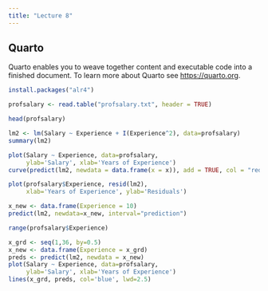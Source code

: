 ```yaml
---
title: "Lecture 8"
---
```


## Quarto

Quarto enables you to weave together content and executable code into a finished document. To learn more about Quarto see <https://quarto.org>.

```r
install.packages("alr4")
```

```r
profsalary <- read.table("profsalary.txt", header = TRUE)

```

```r
head(profsalary)
```

```r
lm2 <- lm(Salary ~ Experience + I(Experience^2), data=profsalary)
summary(lm2)

plot(Salary ~ Experience, data=profsalary, 
     ylab='Salary', xlab='Years of Experience')
curve(predict(lm2, newdata = data.frame(x = x)), add = TRUE, col = "red")
```

```r
plot(profsalary$Experience, resid(lm2),
     xlab='Years of Experience', ylab='Residuals')
```

```r
x_new <- data.frame(Experience = 10)
predict(lm2, newdata=x_new, interval="prediction")
```

```r
range(profsalary$Experience)

```

```r
x_grd <- seq(1,36, by=0.5)
x_new <- data.frame(Experience = x_grd)
preds <- predict(lm2, newdata = x_new)
plot(Salary ~ Experience, data=profsalary,
     ylab='Salary', xlab='Years of Experience')
lines(x_grd, preds, col='blue', lwd=2.5)
```
